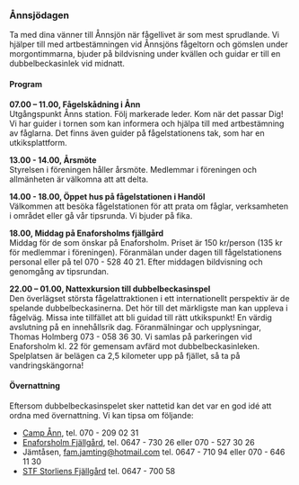 ### Ånnsjödagen

Ta med dina vänner till Ånnsjön när fågellivet är som mest sprudlande. Vi hjälper till med artbestämningen vid Ånnsjöns fågeltorn och gömslen under morgontimmarna, bjuder på bildvisning under kvällen och guidar er till en dubbelbeckasinlek vid midnatt.

#### Program

**07.00 – 11.00, Fågelskådning i Ånn**\
Utgångspunkt Ånns station. Följ markerade leder. Kom när det passar Dig! Vi har guider i tornen som kan informera och hjälpa till med artbestämning av fåglarna. Det finns även guider på fågelstationens tak, som har en utkiksplattform.

**13.00 - 14.00, Årsmöte**\
Styrelsen i föreningen håller årsmöte. Medlemmar i föreningen och allmänheten är välkomna att att delta.

**14.00 - 18.00, Öppet hus på fågelstationen i Handöl**\
Välkommen att besöka fågelstationen för att prata om fåglar, verksamheten i området eller gå vår tipsrunda. Vi bjuder på fika.

**18.00, Middag på Enaforsholms fjällgård**\
Middag för de som önskar på Enaforsholm. Priset är 150 kr/person (135 kr för medlemmar i föreningen). Föranmälan under dagen till fågelstationens personal eller på tel 070 - 528 40 21. Efter middagen bildvisning och genomgång av tipsrundan.

**22.00 – 01.00, Nattexkursion till dubbelbeckasinspel**\
Den överlägset största fågelattraktionen i ett internationellt perspektiv är de spelande dubbelbeckasinerna. Det hör till det märkligste man kan uppleva i fågelväg. Missa inte tillfället att bli guidad till rätt utkikspunkt! En värdig avslutning på en innehållsrik dag.
Föranmälningar och upplysningar, Thomas Holmberg 073 - 058 36 30. Vi samlas på parkeringen vid Enaforsholm kl. 22 för gemensam avfärd mot dubbelbeckasinleken. Spelplatsen är belägen ca 2,5 kilometer upp på fjället, så ta på vandringskängorna!

#### Övernattning

Eftersom dubbelbeckasinspelet sker nattetid kan det var en god idé att ordna med övernattning. Vi kan tipsa om följande:

- [Camp Ånn](http://campann.se/), tel. 070 - 209 02 31
- [Enaforsholm Fjällgård](http://www.enaforsholm.se/), tel. 0647 - 730 26 eller 070 - 527 30 26
- Jämtåsen, fam.jamting@hotmail.com tel. 0647 - 710 94 eller 070 - 646 11 30
- [STF Storliens Fjällgård](http://www.storliensfjallgard.se/) tel. 0647 - 700 58
